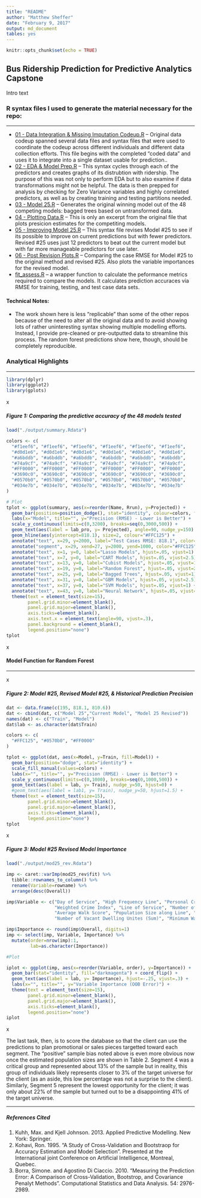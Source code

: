 ```yaml
---
title: "README"
author: "Matthew Sheffer"
date: "February 9, 2017"
output: md_document
tables: yes
---
```


```r
knitr::opts_chunk$set(echo = TRUE)
```

## Bus Ridership Prediction for Predictive Analytics Capstone

Intro text

### R syntax files I used to generate the material necessary for the repo:

-----

* [01 - Data Integration & Missing Imputation Codeup.R](https://github.com/msheffer2/Bus-Ridership-Prediction/blob/master/01%20-%20Data%20Integration%20%26%20Missing%20Imputation.R) -- Original data codeup spanned several data files and syntax files that were used to coordinate the codeup across different individuals and different data collection efforts.  This file begins with the completed "coded data" and uses it to integrate into a single dataset usable for prediction..
* [02 - EDA & Model Prep.R](https://github.com/msheffer2/Bus-Ridership-Prediction/blob/master/02%20-%20EDA%20%26%20Model%20Prep.R) -- This syntax cycles through each of the predictors and creates graphs of its distrubtion with ridership.  The purpose of this was not only to perform EDA but to also examine if data transformations might not be helpful.  The data is then prepped for analysis by checking for Zero Variance variables and highly correlated predictors, as well as by creating training and testing partitions needed.
* [03 - Model 25.R](https://github.com/msheffer2/Bus-Ridership-Prediction/blob/master/03%20-%20Model%2025.R) -- Generates the original winning model out of the 48 competing models:  bagged trees based on untransformed data.
* [04 - Plotting Data.R](https://github.com/msheffer2/Bus-Ridership-Prediction/blob/master/04%20-%20Plotting%20Data.R) -- This is only an excerpt from the original file that plots presicion estimates for the competiting models.
* [05 - Improving Model 25.R](https://github.com/msheffer2/Bus-Ridership-Prediction/blob/master/05%20-%20Improving%20Model%2025.R) -- This syntax file revises Model #25 to see if its possible to improve on current predictions but with fewer predictors.  Revised #25 uses just 12 predictors to beat out the current model but with far more manageable predictors for use later.
* [06 - Post Revision Plots.R](https://github.com/msheffer2/Bus-Ridership-Prediction/blob/master/06%20-%20Post%20Revision%20Plots.R) -- Comparing the case RMSE for Model #25 to the original method and revised #25.  Also plots the variable importances for the revised model.
* [fit_assess.R](https://github.com/msheffer2/Bus-Ridership-Prediction/blob/master/fit_assess.R) -- a wrapper function to calculate the peformance metrics required to compare the models.  It calculates prediction accuraces via RMSE for training, testing, and test case data sets.

#### Technical Notes:

* The work shown here is less "replicable" than some of the other repos because of the need to alter all the original data and to avoid showing lots of rather uninteresting syntax showing multiple modelling efforts.  Instead, I provide pre-cleaned or pre-outputted data to streamline this process.  The random forest predictions show here, though, should be completely reproducible.

### Analytical Highlights

-----

```r
library(dplyr)
library(ggplot2)
library(gplots)
```

x

##### Figure 1: Comparing the predictive accuracy of the 48 models tested
```r
load("./output/summary.Rdata")

colors <- c(
  "#f1eef6", "#f1eef6", "#f1eef6", "#f1eef6", "#f1eef6", "#f1eef6", 
  "#d0d1e6", "#d0d1e6", "#d0d1e6", "#d0d1e6", "#d0d1e6", "#d0d1e6", 
  "#a6bddb", "#a6bddb", "#a6bddb", "#a6bddb", "#a6bddb", "#a6bddb", 
  "#74a9cf", "#74a9cf", "#74a9cf", "#74a9cf", "#74a9cf", "#74a9cf", 
  "#FF0000", "#FF0000", "#FF0000", "#FF0000", "#FF0000", "#FF0000", 
  "#3690c0", "#3690c0", "#3690c0", "#3690c0", "#3690c0", "#3690c0", 
  "#0570b0", "#0570b0", "#0570b0", "#0570b0", "#0570b0", "#0570b0", 
  "#034e7b", "#034e7b", "#034e7b", "#034e7b", "#034e7b", "#034e7b"
)

# Plot
tplot <- ggplot(summary, aes(x=reorder(Name, Rrun), y=Projected)) + 
  geom_bar(position=position_dodge(), stat="identity", colour=colors, fill=colors) + 
  labs(x="Model", title="", y="Precision (RMSE) - Lower is Better") + 
  scale_y_continuous(limits=c(0,3200), breaks=seq(0,3000,500)) + 
  geom_text(aes(label = lab_pro, y= Projected), angle=90, nudge_y=150) + 
  geom_hline(aes(yintercept=818.1), size=2, colour="#FFC125") +
  annotate("text", x=29, y=2000, label="Test Cases RMSE: 818.1", color="#FFC125", hjust=-.1) +
  annotate("segment", x=29, xend=27, y=2000, yend=1000, color="#FFC125", size=1, arrow=arrow()) +
  annotate("text", x=1, y=0, label="Lasso Models", hjust=.05, vjust=1) +
  annotate("text", x=7, y=0, label="CART Models", hjust=.05, vjust=2.5) +
  annotate("text", x=13, y=0, label="Cubist Models", hjust=.05, vjust=1) +
  annotate("text", x=19, y=0, label="Random Forest", hjust=.05, vjust=2.5) +
  annotate("text", x=25, y=0, label="Bagged Trees", hjust=.05, vjust=1) +
  annotate("text", x=31, y=0, label="GBM Models", hjust=.05, vjust=2.5) +
  annotate("text", x=37, y=0, label="SVM Models", hjust=.05, vjust=1) +
  annotate("text", x=43, y=0, label="Neural Network", hjust=.05, vjust=2.5) +
  theme(text = element_text(size=15), 
        panel.grid.minor=element_blank(),
        panel.grid.major=element_blank(),
        axis.ticks=element_blank(),
        axis.text.x = element_text(angle=90, vjust=.3),
        panel.background = element_blank(),
        legend.position="none")
tplot
```

x

#### Model Function for Random Forest

-----

x

##### Figure 2:  Model #25, Revised Model #25, & Historical Prediction Precision
```r
dat <- data.frame(c(195, 818.1, 810.6))
dat <- cbind(dat, c("Model 25","Current Model", "Model 25 Revised"))
names(dat) <- c("Train", "Model")
dat$lab <- as.character(dat$Train)

colors <- c(
  "#FFC125", "#0570b0", "#FF0000"
)

tplot <- ggplot(dat, aes(x=Model, y=Train, fill=Model)) + 
  geom_bar(position="dodge", stat="identity") + 
  scale_fill_manual(values=colors) +
  labs(x="", title="", y="Precision (RMSE) - Lower is Better") + 
  scale_y_continuous(limits=c(0,1000), breaks=seq(0,1000,500)) + 
  geom_text(aes(label = lab, y= Train), nudge_y=50, hjust=0) + 
  #geom_text(aes(label = lab1, y= Train), nudge_y=50, hjust=1.5) + 
  theme(text = element_text(size=15), 
        panel.grid.minor=element_blank(),
        panel.grid.major=element_blank(),
        axis.ticks=element_blank(),
        legend.position="none")
tplot
```

x

##### Figure 3:  Model #25 Revised Model Importance
```r
load("./output/mod25_rev.Rdata")

imp <- caret::varImp(mod25_rev$fit) %>%
  tibble::rownames_to_column() %>%
  rename(Variable=rowname) %>%
  arrange(desc(Overall))

imp$Variable <- c("Day of Service", "High Frequency Line", "Personal Crime Index (Sum)",
                  "Weighted Crime Index", "Line of Service", "Number of Retail Jobs",
                  "Average Walk Score", "Population Size along Line", "Number of Non-retail Jobs",
                  "Number of Vacant Dwelling Unites (Sum)", "Minimum Walk Score", "Season")

imp$Importance <- round(imp$Overall, digits=1)
imp <- select(imp, Variable, Importance) %>%
  mutate(order=nrow(imp):1,
         lab=as.character(Importance))

#Plot

iplot <- ggplot(imp, aes(x=reorder(Variable, order), y=Importance)) + 
  geom_bar(stat="identity", fill="darkmagenta") + coord_flip() + 
  geom_text(aes(label = lab, y= Importance), hjust=-.25, vjust=.3) + 
  labs(x="", title="", y="Variable Importance (OOB Error)") +
  theme(text = element_text(size=15), 
        panel.grid.minor=element_blank(),
        panel.grid.major=element_blank(),
        axis.ticks=element_blank(),
        legend.position="none")
iplot
```

x


The last task, then, is to score the database so that the client can use the predictions to plan promotional or sales pieces targetted toward each segment.  The "positive" sample bias noted above is even more obvious now once the estimated population sizes are shown in Table 2.  Segment 4 was a critical group and represented about 13% of the sample but in reality, this group of individuals likely represents closer to 3% of the target universe for the client (as an aside, this low percentage was not a surprise to the client).  Similarly, Segment 5 represent the lowest opportunity for the client; it was only about 22% of the sample but turned out to be a disappointing 41% of the target universe.

-----

##### References Cited
1. Kuhh, Max. and Kjell Johnson.  2013.  Applied Predictive Modelling.  New York:  Springer.
2. Kohavi, Ron.  1995.  "A Study of Cross-Validation and Bootstraop for Accuracy Estimation and Model Selection".  Presented at the International joint Conference on Artificial Intelligence, Montreal, Quebec.
3. Borra, Simone. and Agostino Di Ciaccio.  2010.  "Measuring the Prediction Error:  A Comparison of Cross-Validation, Bootstrop, and Covariance Penalyt Methods".  Computational Statistics and Data Analysis.  54: 2976-2989.

